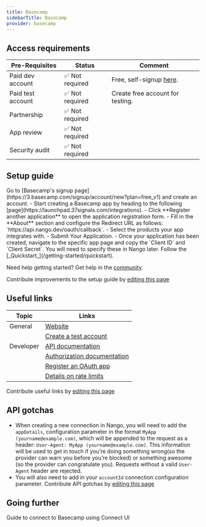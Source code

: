 ```yaml
---
title: Basecamp
sidebarTitle: Basecamp
provider: basecamp
---
```



<Overview />
<PreBuiltTooling />
<PreBuiltUseCases />

## Access requirements
| Pre-Requisites | Status | Comment|
| - | - | - |
| Paid dev account | ✅ Not required | Free, self-signup [here](https://3.basecamp.com/signup/account/new?plan=free_v1). |
| Paid test account | ✅ Not required | Create free account for testing. |
| Partnership | ✅ Not required | |
| App review | ✅ Not required | |
| Security audit | ✅ Not required | |


## Setup guide

<Steps>
  <Step title="Create a free account">
    Go to [Basecamp's signup page](https://3.basecamp.com/signup/account/new?plan=free_v1) and create an account.
  </Step>
  <Step title="Create & configure a Basecamp app">
    - Start creating a Basecamp app by heading to the following [page](https://launchpad.37signals.com/integrations).
    - Click **Register another application** to open the application registration form.
    - Fill in the **About** section and configure the Redirect URL as follows: `https://api.nango.dev/oauth/callback`.
    - Select the products your app integrates with.
    - Submit Your Application.
    - Once your application has been created, navigate to the specific app page and copy the `Client ID` and `Client Secret`. You will need to specify these in Nango later.
  </Step>
  <Step title="Next">
    Follow the [_Quickstart_](/getting-started/quickstart).
  </Step>
</Steps>

<Tip>Need help getting started? Get help in the [community](https://nango.dev/slack).</Tip>

<Note>Contribute improvements to the setup guide by [editing this page](https://github.com/nangohq/nango/tree/master/docs-v2/integrations/all/basecamp.mdx)</Note>


## Useful links

| Topic | Links |
| - | - |
| General | [Website](https://basecamp.com/) |
| | [Create a test account](https://3.basecamp.com/signup/account/new?plan=free_v1) |
| Developer | [API documentation](https://github.com/basecamp/bcx-api/blob/master/README.md#api-ready-for-use) |
| | [Authorization documentation](https://github.com/basecamp/api/blob/master/sections/authentication.md#oauth-2) |
| | [Register an OAuth app](https://launchpad.37signals.com/integrations) |
| | [Details on rate limits](https://github.com/Basecamp/bcx-api?tab=readme-ov-file#rate-limiting) |

<Note>Contribute useful links by [editing this page](https://github.com/nangohq/nango/tree/master/docs-v2/integrations/all/basecamp.mdx)</Note>

## API gotchas

-   When creating a new connection in Nango, you will need to add the `appDetails`, configuration parameter in the format `MyApp (yourname@example.com)`, which will be appended to the request as a header: `User-Agent: MyApp (yourname@example.com)`. This information will be used to get in touch if you’re doing something wrong(so the provider can warn you before you’re blocked) or something awesome (so the provider can congratulate you). Requests without a valid `User-Agent` header are rejected.
-   You will also need to add in your `accountId` connection configuration parameter.
<Note>Contribute API gotchas by [editing this page](https://github.com/nangohq/nango/tree/master/docs-v2/integrations/all/basecamp.mdx)</Note>

## Going further

<Card title="Connect to Basecamp" icon="link" href="/integrations/all/basecamp/connect" horizontal>
  Guide to connect to Basecamp using Connect UI
</Card>